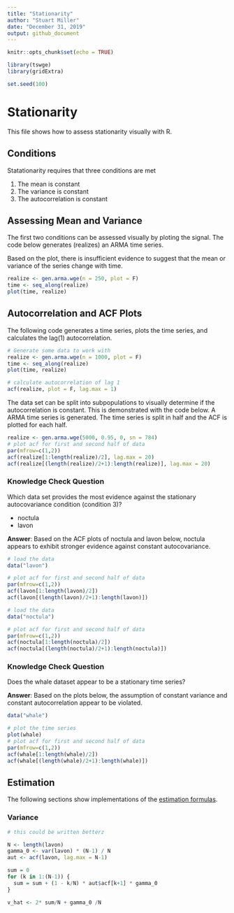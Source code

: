 ```yaml
---
title: "Stationarity"
author: "Stuart Miller"
date: "December 31, 2019"
output: github_document
---
```


```r
knitr::opts_chunk$set(echo = TRUE)

library(tswge)
library(gridExtra)

set.seed(100)
```

# Stationarity

This file shows how to assess stationarity visually with R.

## Conditions

Statationarity requires that three conditions are met

1. The mean is constant
2. The variance is constant
3. The autocorrelation is constant

## Assessing Mean and Variance

The first two conditions can be assessed visually by ploting the signal.
The code below generates (realizes) an ARMA time series.

Based on the plot, there is insufficient evidence to suggest that the mean or variance of the series change with time.

```r
realize <- gen.arma.wge(n = 250, plot = F)
time <- seq_along(realize)
plot(time, realize)
```


## Autocorrelation and ACF Plots

The following code generates a time series, plots the time series, and calculates the lag(1) autocorrelation.

```r
# Generate some data to work with
realize <- gen.arma.wge(n = 1000, plot = F)
time <- seq_along(realize)
plot(time, realize)

# calculate autocorrelation of lag 1
acf(realize, plot = F, lag.max = 1)
```

The data set can be split into subpopulations to visually determine if the autocorrelation is constant.
This is demonstrated with the code below.
A ARMA time series is generated.
The time series is split in half and the ACF is plotted for each half.

```r
realize <- gen.arma.wge(5000, 0.95, 0, sn = 784)
# plot acf for first and second half of data
par(mfrow=c(1,2))
acf(realize[1:length(realize)/2], lag.max = 20)
acf(realize[(length(realize)/2+1):length(realize)], lag.max = 20)
```

### Knowledge Check Question

Which data set provides the most evidence against the stationary autocovariance condition (condition 3)?

* noctula
* lavon

**Answer**: Based on the ACF plots of noctula and lavon below, noctula appears to exhibit stronger evidence against constant autocovariance.

```r
# load the data
data("lavon")

# plot acf for first and second half of data
par(mfrow=c(1,2))
acf(lavon[1:length(lavon)/2])
acf(lavon[(length(lavon)/2+1):length(lavon)])
```


```r
# load the data
data("noctula")

# plot acf for first and second half of data
par(mfrow=c(1,2))
acf(noctula[1:length(noctula)/2])
acf(noctula[(length(noctula)/2+1):length(noctula)])
```

### Knowledge Check Question

Does the whale dataset appear to be a stationary time series?

**Answer**: Based on the plots below, the assumption of constant variance and constant autocorrelation appear to be violated.

```r
data("whale")

# plot the time series
plot(whale)
# plot acf for first and second half of data
par(mfrow=c(1,2))
acf(whale[1:length(whale)/2])
acf(whale[(length(whale)/2+1):length(whale)])
```

## Estimation

The following sections show implementations of the [estimation formulas](../notes/stationarity.ipynb).

### Variance

```r
# this could be written betterz

N <- length(lavon)
gamma_0 <- var(lavon) * (N-1) / N
aut <- acf(lavon, lag.max = N-1)

sum = 0
for (k in 1:(N-1)) {
  sum = sum + (1 - k/N) * aut$acf[k+1] * gamma_0
}

v_hat <- 2* sum/N + gamma_0 /N
```

